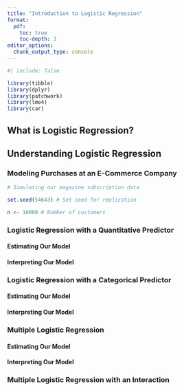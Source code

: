```yaml
---
title: "Introduction to Logistic Regression"
format:
  pdf:
    toc: true
    toc-depth: 3
editor_options: 
  chunk_output_type: console
---
```


```r
#| include: false

library(tibble)
library(dplyr)
library(patchwork)
library(lme4)
library(car)
```

## What is Logistic Regression? 

## Understanding Logistic Regression 

### Modeling Purchases at an E-Commerce Company

```r
# Simulating our magazine subscription data

set.seed(54643) # Set seed for replication 

n <- 10000 # Number of customers 


```


### Logistic Regression with a Quantitative Predictor 

#### Estimating Our Model

#### Interpreting Our Model

### Logistic Regression with a Categorical Predictor

#### Estimating Our Model

#### Interpreting Our Model

### Multiple Logistic Regression

#### Estimating Our Model

#### Interpreting Our Model

### Multiple Logistic Regression with an Interaction 